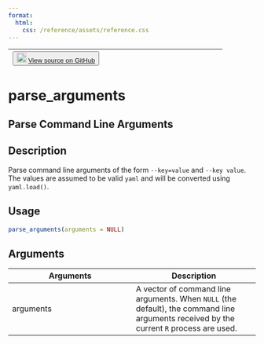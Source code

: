 ```yaml
---
format:
  html:
    css: /reference/assets/reference.css
---
```


| <button class="button"> ![](/reference/assets/GitHub-Mark-32px.png){width="20"} [View source on GitHub](https://github.com/rstudio/tensorflow//blob/main/R/arguments.R#L12) </button> |
|:------------------------------:|:--------------------------------------:|

# parse_arguments

## Parse Command Line Arguments

## Description
Parse command line arguments of the form `--key=value` and `--key value`. The values are assumed to be valid `yaml` and will be converted using `yaml.load()`. 


## Usage
```r
parse_arguments(arguments = NULL) 
```

## Arguments
|Arguments|Description|
|---|---|
| arguments | A vector of command line arguments. When `NULL` (the default), the command line arguments received by the current `R` process are used. |







